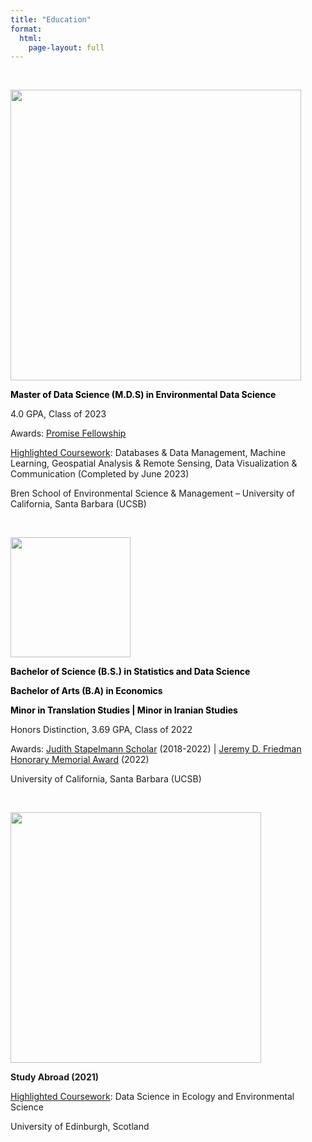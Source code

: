 ```yaml
---
title: "Education"
format:
  html:
    page-layout: full
---
```


<br>

![](images/logo-bren.svg){fig-align="left" width="465"}

::: {.thick style="font-weight: bold; color: black;"}
**Master of Data Science (M.D.S) in Environmental Data Science**
:::

4.0 GPA, Class of 2023

Awards: <a href="https://www.news.ucsb.edu/2022/020650/lot-promise" target="_blank"> Promise Fellowship</a>

<a href="https://bren.ucsb.edu/masters-programs/master-environmental-data-science/academics-meds/meds-courses
" target="_blank"> Highlighted Coursework</a>: Databases & Data Management, Machine Learning, Geospatial Analysis & Remote Sensing, Data Visualization & Communication (Completed by June 2023)

Bren School of Environmental Science & Management -- University of California, Santa Barbara (UCSB)

<br>

![](images/ucsb_logo.webp){fig-align="left" width="192"}

::: {.thick style="font-weight: bold; color: black;"}
**Bachelor of Science (B.S.) in Statistics and Data Science**

**Bachelor of Arts (B.A) in Economics**

**Minor in Translation Studies** \| **Minor in Iranian Studies**
:::

Honors Distinction, 3.69 GPA, Class of 2022

Awards: <a href="https://promisescholars.sa.ucsb.edu/about" target="_blank"> Judith Stapelmann Scholar</a> (2018-2022) \| <a href="https://www.news.ucsb.edu/2022/020651/going-out-top" target="_blank"> Jeremy D. Friedman Honorary Memorial Award</a> (2022)

University of California, Santa Barbara (UCSB)

<br>

![](images/edinburgh_logo.png){fig-align="left" width="401"}

::: {.thick style="font-weight: bold;"}
Study Abroad (2021)
:::

<a href="https://ourcodingclub.github.io/course.html"> Highlighted Coursework</a>: Data Science in Ecology and Environmental Science

University of Edinburgh, Scotland
